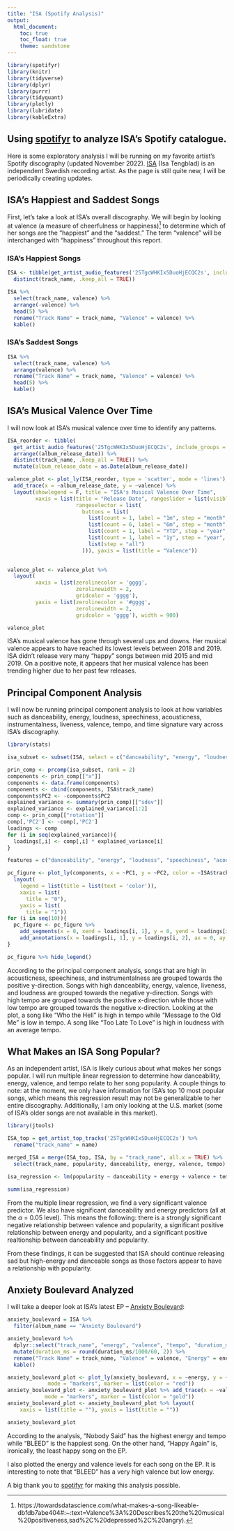 ```yaml
---
title: "ISA (Spotify Analysis)"
output: 
  html_document:
    toc: true
    toc_float: true
    theme: sandstone
---
```


```r
library(spotifyr)
library(knitr)
library(tidyverse)
library(dplyr)
library(purrr)
library(tidyquant)
library(plotly)
library(lubridate)
library(kableExtra)
```

## Using [spotifyr](https://github.com/charlie86/spotifyr) to analyze ISA's Spotify catalogue.

Here is some exploratory analysis I will be running on my favorite artist's Spotify discography (updated November 2022). [ISA](https://open.spotify.com/artist/25TgcWHKIx5DuoHjECQC2s?si=Z7KuHJfeTSeGN-UpgzUS3Q) (Isa Tengblad) is an independent Swedish recording artist. As the page is still quite new, I will be periodically creating updates.

## ISA's Happiest and Saddest Songs

First, let's take a look at ISA's overall discography. We will begin by looking at valence (a measure of cheerfulness or happiness)^[https://towardsdatascience.com/what-makes-a-song-likeable-dbfdb7abe404#:~:text=Valence%3A%20Describes%20the%20musical%20positiveness,sad%2C%20depressed%2C%20angry).] to determine which of her songs are the "happiest" and the "saddest." The term "valence" will be interchanged with "happiness" throughout this report.

### ISA's Happiest Songs
```r
ISA <- tibble(get_artist_audio_features('25TgcWHKIx5DuoHjECQC2s', include_groups = c("album", "single")) %>% arrange(desc(album_release_date)) %>%
  distinct(track_name, .keep_all = TRUE))

ISA %>% 
  select(track_name, valence) %>% 
  arrange(-valence) %>%
  head(5) %>%
  rename("Track Name" = track_name, "Valence" = valence) %>%
  kable()
```

### ISA's Saddest Songs
```r
ISA %>% 
  select(track_name, valence) %>% 
  arrange(valence) %>%
  rename("Track Name" = track_name, "Valence" = valence) %>%
  head(5) %>%
  kable()
```

## ISA's Musical Valence Over Time

I will now look at ISA's musical valence over time to identify any patterns.
```r
ISA_reorder <- tibble(
  get_artist_audio_features('25TgcWHKIx5DuoHjECQC2s', include_groups = c("album", "single")) %>%
  arrange((album_release_date)) %>%
  distinct(track_name, .keep_all = TRUE)) %>%
  mutate(album_release_date = as.Date(album_release_date))

valence_plot <- plot_ly(ISA_reorder, type = 'scatter', mode = 'lines') %>%
  add_trace(x = ~album_release_date, y = ~valence) %>% 
  layout(showlegend = F, title = "ISA's Musical Valence Over Time",
         xaxis = list(title = "Release Date", rangeslider = list(visible = T),
                      rangeselector = list(
                        buttons = list(
                          list(count = 1, label = "1m", step = "month", stepmode = "backward"),
                          list(count = 6, label = "6m", step = "month", stepmode = "backward"),
                          list(count = 1, label = "YTD", step = "year", stepmode = "todate"),
                          list(count = 1, label = "1y", step = "year", stepmode = "backward"),
                          list(step = "all")
                        ))), yaxis = list(title = "Valence"))
  

valence_plot <- valence_plot %>%
  layout(
         xaxis = list(zerolinecolor = 'gggg',
                      zerolinewidth = 2,
                      gridcolor = 'gggg'),
         yaxis = list(zerolinecolor = '#gggg',
                      zerolinewidth = 2,
                      gridcolor = 'gggg'), width = 900)

valence_plot
```

ISA's musical valence has gone through several ups and downs. Her musical valence appears to have reached its lowest levels between 2018 and 2019. ISA didn't release very many "happy" songs between mid 2015 and mid 2019. On a positive note, it appears that her musical valence has been trending higher due to her past few releases. 

## Principal Component Analysis

I will now be running principal component analysis to look at how variables such as danceability, energy, loudness, speechiness, acousticness, instrumentalness, liveness, valence, tempo, and time signature vary across ISA's discography.

```r
library(stats)

isa_subset <- subset(ISA, select = c("danceability", "energy", "loudness", "speechiness", "acousticness", "instrumentalness", "liveness", "valence", "tempo", "time_signature"))

prin_comp <- prcomp(isa_subset, rank = 2)
components <- prin_comp[["x"]]
components <- data.frame(components)
components <- cbind(components, ISA$track_name)
components$PC2 <- -components$PC2
explained_variance <- summary(prin_comp)[["sdev"]]
explained_variance <- explained_variance[1:2]
comp <- prin_comp[["rotation"]]
comp[,'PC2'] <- -comp[,'PC2']
loadings <- comp
for (i in seq(explained_variance)){
  loadings[,i] <- comp[,i] * explained_variance[i]
}

features = c("danceability", "energy", "loudness", "speechiness", "acousticness", "instrumentalness", "liveness", "valence", "tempo", "time_signature")

pc_figure <- plot_ly(components, x = ~PC1, y = ~PC2, color = ~ISA$track_name, type = 'scatter', mode = 'markers') %>%
  layout(
    legend = list(title = list(text = 'color')),
    xaxis = list(
      title = "0"),
    yaxis = list(
      title = "1"))
for (i in seq(10)){
  pc_figure <- pc_figure %>%
    add_segments(x = 0, xend = loadings[i, 1], y = 0, yend = loadings[i, 2], line = list(color = 'black'),inherit = FALSE, showlegend = FALSE) %>%
    add_annotations(x = loadings[i, 1], y = loadings[i, 2], ax = 0, ay = 0,text = features[i], xanchor = 'center', yanchor = 'bottom')
} 

pc_figure %>% hide_legend()
```

According to the principal component analysis, songs that are high in acousticness, speechiness, and instrumentalness are grouped towards the positive y-direction. Songs with high danceability, energy, valence, liveness, and loudness are grouped towards the negative y-direction. Songs with high tempo are grouped towards the positive x-direction while those with low tempo are grouped towards the negative x-direction. Looking at the plot, a song like "Who the Hell" is high in tempo while "Message to the Old Me" is low in tempo. A song like "Too Late To Love" is high in loudness with an average tempo.

## What Makes an ISA Song Popular?

As an independent artist, ISA is likely curious about what makes her songs popular. I will run multiple linear regression to determine how danceability, energy, valence, and tempo relate to her song popularity. A couple things to note: at the moment, we only have information for ISA's top 10 most popular songs, which means this regression result may not be generalizable to her entire discography. Additionally, I am only looking at the U.S. market (some of ISA's older songs are not available in this market).

```r
library(jtools)

ISA_top = get_artist_top_tracks('25TgcWHKIx5DuoHjECQC2s') %>%
  rename("track_name" = name)

merged_ISA = merge(ISA_top, ISA, by = "track_name", all.x = TRUE) %>%
  select(track_name, popularity, danceability, energy, valence, tempo)

isa_regression <- lm(popularity ~ danceability + energy + valence + tempo, data = merged_ISA)

summ(isa_regression)
```

From the multiple linear regression, we find a very significant valence predictor. We also have significant danceability and energy predictors (all at the $\alpha$ = 0.05 level). This means the following: there is a strongly significant negative relationship between valence and popularity, a significant positive relationship between energy and popularity, and a significant positive realtionship between danceability and popularity.

From these findings, it can be suggested that ISA should continue releasing sad but high-energy and danceable songs as those factors appear to have a relationship with popularity.

## Anxiety Boulevard Analyzed

I will take a deeper look at ISA's latest EP -- [Anxiety Boulevard](https://open.spotify.com/album/3m9ytG7DZJqbbDIs8duHqA?si=E7NhaMe8Rb6aLoeJcQojug):
```r
anxiety_boulevard = ISA %>%
  filter(album_name == "Anxiety Boulevard") 

anxiety_boulevard %>%
  dplyr::select("track_name", "energy", "valence", "tempo", "duration_ms") %>% 
  mutate(duration_ms = round(duration_ms/1000/60, 2)) %>%
  rename("Track Name" = track_name, "Valence" = valence, "Energy" = energy, "Tempo" = tempo, "Duration (Minutes)" = duration_ms) %>%
  kable()

anxiety_boulevard_plot <- plot_ly(anxiety_boulevard, x = ~energy, y = ~track_name, name = "Energy", type = 'scatter',
             mode = "markers", marker = list(color = "red"))
anxiety_boulevard_plot <- anxiety_boulevard_plot %>% add_trace(x = ~valence, y = ~track_name, name = "Valence",type = 'scatter',
            mode = "markers", marker = list(color = "gold"))
anxiety_boulevard_plot <- anxiety_boulevard_plot %>% layout(
    xaxis = list(title = ""), yaxis = list(title = ""))

anxiety_boulevard_plot
```
According to the analysis, "Nobody Said" has the highest energy and tempo while "BLEED" is the happiest song. On the other hand, "Happy Again" is, ironically, the least happy song on the EP.

I also plotted the energy and valence levels for each song on the EP. It is interesting to note that "BLEED" has a very high valence but low energy.

A big thank you to [spotifyr](https://github.com/charlie86/spotifyr) for making this analysis possible.